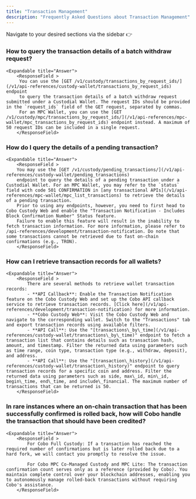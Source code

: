 ```yaml
---
title: "Transaction Management"
description: "Frequently Asked Questions about Transaction Management"
---
```

<Tip> Navigate to your desired sections via the sidebar   👉 </Tip>

### How to query the transaction details of a batch withdraw request?
    <Expandable title="Answer">
        <ResponseField >
         You can use the [GET /v1/custody/transactions_by_request_ids/](/v1/api-references/custody-wallet/transactions_by_request_ids) endpoint
         to query the transaction details of a batch withdraw request submitted under a Custodial Wallet. The request IDs should be provided in the `request_ids` field of the GET request, separated by commas.
         For an MPC Wallet, you can use the [GET /v1/custody/mpc/transactions_by_request_ids/](/v1/api-references/mpc-wallet/mpc_transactions_by_request_ids) endpoint instead. A maximum of 50 request IDs can be included in a single request.
        </ResponseField>
  </Expandable>

### How do I query the details of a pending transaction?
    <Expandable title="Answer">
        <ResponseField >
        You may use the [GET /v1/custody/pending_transactions/](/v1/api-references/custody-wallet/pending_transactions)
        endpoint to query the details of a pending transaction under a Custodial Wallet. For an MPC Wallet, you may refer to the `status` field with code 501 CONFIRMATION in [any transactional APIs](/v1/api-references/mpc-wallet/mpc_list_transactions) to retrieve the details of a pending transaction.
        Prior to using any endpoints, however, you need to first head to Cobo Custody Web and enable the "Transaction Notification - Includes Block Confirmation Number" Status feature.
        Failure to enable this feature will result in the inability to fetch transaction information. For more information, please refer to  /api-references/development/transaction-notification. Do note that some transactions cannot be retrieved due to fast on-chain confirmations (e.g., TRON).
        </ResponseField>
  </Expandable>


### How can I retrieve transaction records for all wallets?
    <Expandable title="Answer">
        <ResponseField >
            There are several methods to retrieve wallet transaction records:
            - **API Callback**: Enable the Transaction Notification feature on the Cobo Custody Web and set up the Cobo API callback service to retrieve transaction records. [Click here](/v1/api-references/development/transaction-notification) for more information.
            - **Cobo Custody Web**: Visit the Cobo Custody Web and navigate to the corresponding wallet. Switch to the "Transactions" tab and export transaction records using available filters.
            - **API Call**: Use the "[transactions\_by\_time](/v1/api-references/custody-wallet/transactions\_by\_time)" endpoint to fetch a transaction list that contains details such as transaction hash, amount, and timestamp. Filter the returned data using parameters such as time range, coin type, transaction type (e.g., withdraw, deposit), and address.
            - **API Call**: Use the "[transaction\_history](/v1/api-references/custody-wallet/transaction\_history)" endpoint to query transaction records for a specific coin and address. Filter the returned data using parameters such as side, max\_id, min\_id, begin\_time, end\_time, and include\_financial. The maximum number of transactions that can be returned is 50.
        </ResponseField>
  </Expandable>


 ###  In rare instances where an on-chain transaction that has been successfully confirmed is rolled back, how will Cobo handle the transaction that should have been credited?
    <Expandable title="Answer">
        <ResponseField >
            For Cobo Full Custody: If a transaction has reached the required number of confirmations but is later rolled back due to a hard fork, we will contact you promptly to resolve the issue.

            For Cobo MPC Co-Managed Custody and MPC Lite: The transaction confirmation count serves only as a reference (provided by Cobo). You maintain complete control over your blockchain addresses, enabling you to autonomously manage rolled-back transactions without requiring Cobo's assistance.
        </ResponseField>
  </Expandable>
